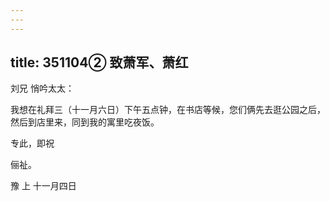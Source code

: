 ```yaml
---
---
---
```

title: 351104② 致萧军、萧红
---




刘兄 悄吟太太：

我想在礼拜三（十一月六日）下午五点钟，在书店等候，您们俩先去逛公园之后，然后到店里来，同到我的寓里吃夜饭。

专此，即祝

俪祉。

豫 上 十一月四日